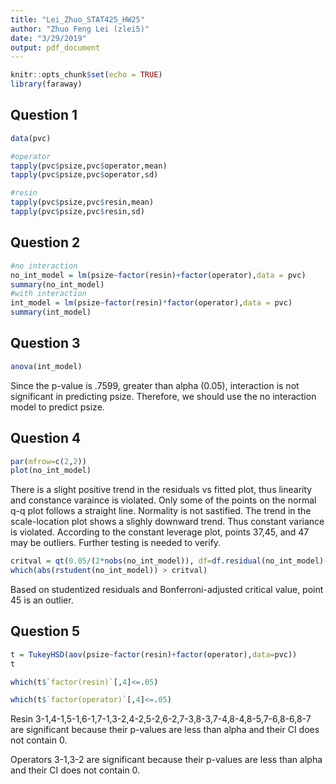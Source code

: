 ```yaml
---
title: "Lei_Zhuo_STAT425_HW25"
author: "Zhuo Feng Lei (zlei5)"
date: "3/29/2019"
output: pdf_document
---
```


```r
knitr::opts_chunk$set(echo = TRUE)
library(faraway)
```

## Question 1
```r
data(pvc)
```

```r
#operator
tapply(pvc$psize,pvc$operator,mean)
tapply(pvc$psize,pvc$operator,sd)
```

```r
#resin
tapply(pvc$psize,pvc$resin,mean)
tapply(pvc$psize,pvc$resin,sd)
```

## Question 2 
```r
#no interaction
no_int_model = lm(psize~factor(resin)+factor(operator),data = pvc)
summary(no_int_model)
#with interaction
int_model = lm(psize~factor(resin)*factor(operator),data = pvc)
summary(int_model)
```

## Question 3
```r
anova(int_model)
```
Since the p-value is .7599, greater than alpha (0.05), interaction is not significant in predicting psize. Therefore, we should use the no interaction model to predict psize. 

## Question 4
```r
par(mfrow=c(2,2))
plot(no_int_model)
```
There is a slight positive trend in the residuals vs fitted plot, thus linearity and constance varaince is violated.
Only some of the points on the normal q-q plot follows a straight line. Normality is not sastified.
The trend in the scale-location plot shows a slighly downward trend. Thus constant variance is violated.
According to the constant leverage plot, points 37,45, and 47 may be outliers. Further testing is needed to verify. 

```r
critval = qt(0.05/(2*nobs(no_int_model)), df=df.residual(no_int_model)-1, lower=FALSE)
which(abs(rstudent(no_int_model)) > critval)
```
Based on studentized residuals and Bonferroni-adjusted critical value, point 45 is an outlier. 

## Question 5
```r
t = TukeyHSD(aov(psize~factor(resin)+factor(operator),data=pvc))
t
```

```r
which(t$`factor(resin)`[,4]<=.05)
```
```r
which(t$`factor(operator)`[,4]<=.05)
```

Resin 3-1,4-1,5-1,6-1,7-1,3-2,4-2,5-2,6-2,7-3,8-3,7-4,8-4,8-5,7-6,8-6,8-7 are significant because their p-values are less than alpha and their CI does not contain 0.

Operators 3-1,3-2 are significant because their p-values are less than alpha and their CI does not contain 0. 